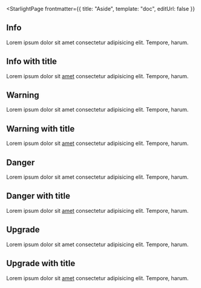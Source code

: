
<StarlightPage
  frontmatter={{
    title: "Aside",
    template: "doc",
    editUrl: false
  }}
>

## Info

<Aside>

Lorem ipsum dolor sit amet consectetur adipisicing elit. Tempore, harum.

</Aside>

## Info with title

<Aside title="This is a title">

Lorem ipsum dolor sit [amet](#) consectetur adipisicing elit. Tempore, harum.

</Aside>

## Warning

<Aside type="warning">

Lorem ipsum dolor sit amet consectetur adipisicing elit. Tempore, harum.

</Aside>

## Warning with title

<Aside type="warning" title="This is a title">

Lorem ipsum dolor sit [amet](#) consectetur adipisicing elit. Tempore, harum.

</Aside>

## Danger

<Aside type="danger">

Lorem ipsum dolor sit amet consectetur adipisicing elit. Tempore, harum.

</Aside>

## Danger with title

<Aside type="danger" title="This is a title">

Lorem ipsum dolor sit [amet](#) consectetur adipisicing elit. Tempore, harum.

</Aside>

## Upgrade

<Aside type="upgrade">

Lorem ipsum dolor sit amet consectetur adipisicing elit. Tempore, harum.

</Aside>

## Upgrade with title

<Aside type="upgrade" title="This is a title">

Lorem ipsum dolor sit [amet](#) consectetur adipisicing elit. Tempore, harum.

</Aside>

</StarlightPage>
